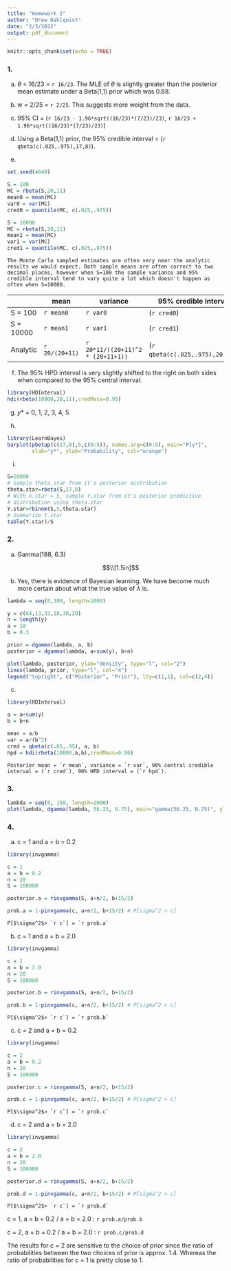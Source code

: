 ```yaml
---
title: "Homework 2"
author: "Drew Dahlquist"
date: "2/3/2022"
output: pdf_document
---
```


```r
knitr::opts_chunk$set(echo = TRUE)
```

### 1.

(a)

    $\theta$ = 16/23 = `r 16/23`. The MLE of $\theta$ is slightly greater than the posterior mean estimate under a Beta(1,1) prior which was 0.68.

(b)

    w = 2/25 = `r 2/25`. This suggests more weight from the data.

(c)

    95% CI = (`r 16/23 - 1.96*sqrt((16/23)*(7/23)/23)`, `r 16/23 + 1.96*sqrt((16/23)*(7/23)/23)`)

(d)

    Using a Beta(1,1) prior, the 95% credible interval = (`r qbeta(c(.025,.975),17,8)`).

(e)

```r
set.seed(4640)
```

```r
S = 100
MC = rbeta(S,20,11)
mean0 = mean(MC)
var0 = var(MC)
cred0 = quantile(MC, c(.025,.975))
```

```r
S = 10000
MC = rbeta(S,20,11)
mean1 = mean(MC)
var1 = var(MC)
cred1 = quantile(MC, c(.025,.975))
```
    
    The Monte Carlo sampled estimates are often very near the analytic results we would expect. Both sample means are often correct to two decimal places, however when S=100 the sample variance and 95% credible interval tend to vary quite a lot which doesn't happen as often when S=10000.
    
|           | mean      |  variance | 95% credible interval |
| --------- | --------- | --------- | --------------------- |
| S = 100   | `r mean0` | `r var0` | (`r cred0`) |
| S = 10000 | `r mean1` | `r var1` | (`r cred1`) |
| Analytic  | `r 20/(20+11)` | `r 20*11/((20+11)^2 * (20+11+1))` | (`r qbeta(c(.025,.975),20,11)`) |

(f) The 95% HPD interval is very slightly shifted to the right on both sides when compared to the 95% central interval.

```r
library(HDInterval)
hdi(rbeta(10000,20,11),credMass=0.95)
```

(g) $y$* = 0, 1, 2, 3, 4, 5.

(h)

```r
library(LearnBayes)
barplot(pbetap(c(17,8),5,c(0:5)), names.arg=c(0:5), main="P[y*]",
        xlab="y*", ylab="Probability", col="orange")
```

(i)

```r
S=10000
# Sample theta.star from it's posterior distribution
theta.star=rbeta(S,17,8)
# With n.star = 5, sample Y.star from it's posterior predictive
# distribution using theta.star
Y.star=rbinom(S,5,theta.star)
# Summarize Y.star
table(Y.star)/S
```

### 2.

(a) Gamma(188, 6.3)

    $$\\[1.5in]$$

(b)

    Yes, there is evidence of Bayesian learning. We have become much more certain about what the true value of $\lambda$ is.

```r
lambda = seq(0,100, length=1000)

y = c(64,13,33,18,30,20)
n = length(y)
a = 10
b = 0.3

prior = dgamma(lambda, a, b)
posterior = dgamma(lambda, a+sum(y), b+n)

plot(lambda, posterior, ylab="density", type="l", col="2")
lines(lambda, prior, type="l", col="4")
legend("topright", c("Posterior", "Prior"), lty=c(1,1), col=c(2,4))
```
    
(c)

```r
library(HDInterval)

a = a+sum(y)
b = b+n

mean = a/b
var = a/(b^2)
cred = qbeta(c(.05,.95), a, b)
hpd = hdi(rbeta(10000,a,b),credMass=0.90)
```

    Posterior mean = `r mean`, variance = `r var`, 90% central credible interval = (`r cred`), 90% HPD interval = (`r hpd`).

### 3.

```r
lambda = seq(0, 150, length=2000)
plot(lambda, dgamma(lambda, 56.25, 0.75), main="gamma(56.25, 0.75)", ylab="density", type="l", col="2")
```

\newpage

### 4.

(a) c = 1 and a = b = 0.2

```r
library(invgamma)

c = 1
a = b = 0.2
n = 20
S = 100000

posterior.a = rinvgamma(S, a+n/2, b+15/2)

prob.a = 1-pinvgamma(c, a+n/2, b+15/2) # P[sigma^2 > c]
```

    P[$\sigma^2$> `r c`] = `r prob.a`

(b) c = 1 and a = b = 2.0

```r
library(invgamma)

c = 1
a = b = 2.0
n = 20
S = 100000

posterior.b = rinvgamma(S, a+n/2, b+15/2)

prob.b = 1-pinvgamma(c, a+n/2, b+15/2) # P[sigma^2 > c]
```

    P[$\sigma^2$> `r c`] = `r prob.b`

(c) c = 2 and a = b = 0.2

```r
library(invgamma)

c = 2
a = b = 0.2
n = 20
S = 100000

posterior.c = rinvgamma(S, a+n/2, b+15/2)

prob.c = 1-pinvgamma(c, a+n/2, b+15/2) # P[sigma^2 > c]
```

    P[$\sigma^2$> `r c`] = `r prob.c`

(d) c = 2 and a = b = 2.0

```r
library(invgamma)

c = 2
a = b = 2.0
n = 20
S = 100000

posterior.d = rinvgamma(S, a+n/2, b+15/2)

prob.d = 1-pinvgamma(c, a+n/2, b+15/2) # P[sigma^2 > c]
```

    P[$\sigma^2$> `r c`] = `r prob.d`

c = 1, a = b = 0.2 / a = b = 2.0 : `r prob.a/prob.b`

c = 2, a = b = 0.2 / a = b = 2.0 : `r prob.c/prob.d`

The results for c = 2 are sensitive to the choice of prior since the ratio of probabilities between the two choices of prior is approx. 1.4. Whereas the ratio of probabilities for c = 1 is pretty close to 1.
